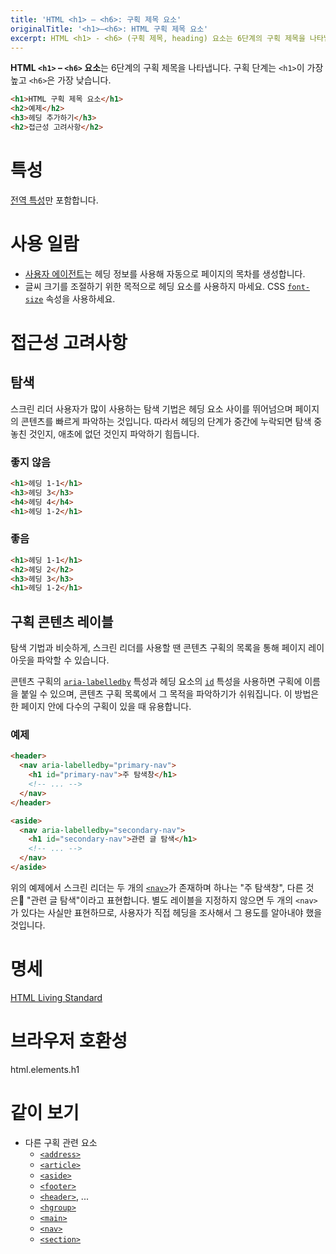 ```yaml
---
title: 'HTML <h1> – <h6>: 구획 제목 요소'
originalTitle: '<h1>–<h6>: HTML 구획 제목 요소'
excerpt: HTML <h1> - <h6> (구획 제목, heading) 요소는 6단계의 구획 제목을 나타냅니다.
---
```


**HTML `<h1>` – `<h6>` 요소**는 6단계의 구획 제목을 나타냅니다. 구획 단계는 `<h1>`이 가장 높고 `<h6>`은 가장 낮습니다.

<HTMLDemo height={120}>

```html
<h1>HTML 구획 제목 요소</h1>
<h2>예제</h2>
<h3>헤딩 추가하기</h3>
<h2>접근성 고려사항</h2>
```

</HTMLDemo>

# 특성

[전역 특성](/docs/Web/HTML/Global_attributes)만 포함합니다.

# 사용 일람

- [사용자 에이전트](https://developer.mozilla.org/ko/docs/Glossary/User_agent)는 헤딩 정보를 사용해 자동으로 페이지의 목차를 생성합니다.
- 글씨 크기를 조절하기 위한 목적으로 헤딩 요소를 사용하지 마세요. CSS [`font-size`](https://developer.mozilla.org/ko-KR/docs/Web/CSS/font-size) 속성을 사용하세요.

# 접근성 고려사항

## 탐색

스크린 리더 사용자가 많이 사용하는 탐색 기법은 헤딩 요소 사이를 뛰어넘으며 페이지의 콘텐츠를 빠르게 파악하는 것입니다. 따라서 헤딩의 단계가 중간에 누락되면 탐색 중 놓친 것인지, 애초에 없던 것인지 파악하기 힘듭니다.

### 좋지 않음

```html variant=bad
<h1>헤딩 1-1</h1>
<h3>헤딩 3</h3>
<h4>헤딩 4</h4>
<h1>헤딩 1-2</h1>
```

### 좋음

```html variant=good
<h1>헤딩 1-1</h1>
<h2>헤딩 2</h2>
<h3>헤딩 3</h3>
<h1>헤딩 1-2</h1>
```

## 구획 콘텐츠 레이블

탐색 기법과 비슷하게, 스크린 리더를 사용할 땐 콘텐츠 구획의 목록을 통해 페이지 레이아웃을 파악할 수 있습니다.

콘텐츠 구획의 [`aria-labelledby`](https://developer.mozilla.org/en-US/docs/Web/Accessibility/ARIA/ARIA_Techniques/Using_the_aria-labelledby_attribute) 특성과 헤딩 요소의 [`id`](https://developer.mozilla.org/ko/docs/Web/HTML/Global_attributes/id) 특성을 사용하면 구획에 이름을 붙일 수 있으며, 콘텐츠 구획 목록에서 그 목적을 파악하기가 쉬워집니다. 이 방법은 한 페이지 안에 다수의 구획이 있을 때 유용합니다.

### 예제

```html
<header>
  <nav aria-labelledby="primary-nav">
    <h1 id="primary-nav">주 탐색창</h1>
    <!-- ... -->
  </nav>
</header>

<aside>
  <nav aria-labelledby="secondary-nav">
    <h1 id="secondary-nav">관련 글 탐색</h1>
    <!-- ... -->
  </nav>
</aside>
```

위의 예제에서 스크린 리더는 두 개의 [`<nav>`](./nav)가 존재하며 하나는 "주 탐색창", 다른 것은 "관련 글 탐색"이라고 표현합니다. 별도 레이블을 지정하지 않으면 두 개의 `<nav>`가 있다는 사실만 표현하므로, 사용자가 직접 헤딩을 조사해서 그 용도를 알아내야 했을 것입니다.

# 명세

[HTML Living Standard](https://html.spec.whatwg.org/multipage/sections.html#the-h1,-h2,-h3,-h4,-h5,-and-h6-elements)

# 브라우저 호환성

<BrowserCompat>html.elements.h1</BrowserCompat>

# 같이 보기

- 다른 구획 관련 요소
  - [`<address>`](./address)
  - [`<article>`](./article)
  - [`<aside>`](./aside)
  - [`<footer>`](./footer)
  - [`<header>`](./header), ...
  - [`<hgroup>`](./hgroup)
  - [`<main>`](./main)
  - [`<nav>`](./nav)
  - [`<section>`](./section)
